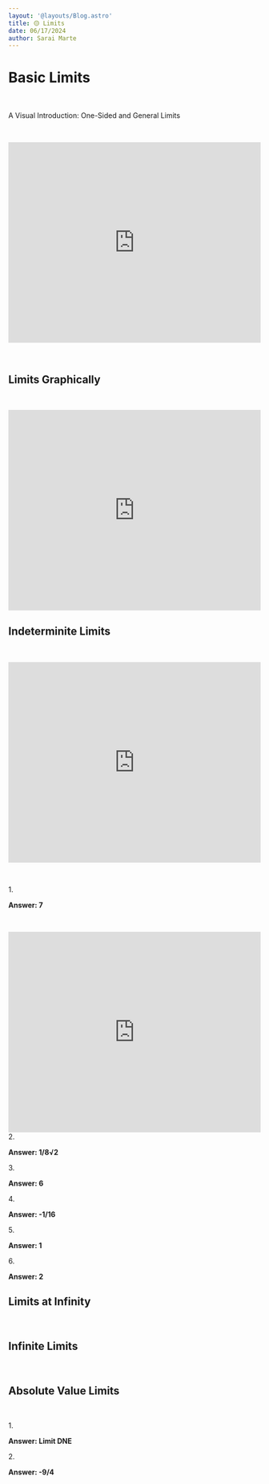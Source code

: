 ```yaml
---
layout: '@layouts/Blog.astro'
title: 🟡 Limits
date: 06/17/2024
author: Sarai Marte
---
```


# Basic Limits

&nbsp;&nbsp;&nbsp;&nbsp;

A Visual Introduction: One-Sided and General Limits

&nbsp;&nbsp;&nbsp;&nbsp;

<iframe width="100%" height="400" src="https://www.youtube.com/embed/Uoj4zKH6vJk?si=sB_K24vA1Rh9bp3I" title="YouTube video player" frameborder="0" allow="accelerometer; autoplay; clipboard-write; encrypted-media; gyroscope; picture-in-picture; web-share" referrerpolicy="strict-origin-when-cross-origin" allowfullscreen></iframe>

&nbsp;&nbsp;&nbsp;&nbsp;

## Limits Graphically 

&nbsp;&nbsp;&nbsp;&nbsp;

<iframe width="100%" height="400" src="https://www.youtube.com/embed/wP29W9zwScU?si=i43G1sZiXXsItf2V" title="YouTube video player" frameborder="0" allow="accelerometer; autoplay; clipboard-write; encrypted-media; gyroscope; picture-in-picture; web-share" referrerpolicy="strict-origin-when-cross-origin" allowfullscreen></iframe>

## Indeterminite Limits

&nbsp;&nbsp;&nbsp;&nbsp;

<iframe width="100%" height="400" src="https://www.youtube.com/embed/iYTntIu6gig?si=lN9zB2k_LvvYR4NC" title="YouTube video player" frameborder="0" allow="accelerometer; autoplay; clipboard-write; encrypted-media; gyroscope; picture-in-picture; web-share" referrerpolicy="strict-origin-when-cross-origin" allowfullscreen></iframe>

&nbsp;&nbsp;&nbsp;&nbsp;

<Problem>
    1.
    <div style = "object-fit:contain;" > 
        <img src={img1.src} alt=""  />
    </div>

</Problem>

<Solution>

**Answer: 7**

&nbsp;&nbsp;&nbsp;&nbsp;

<iframe width="100%" height="400" src="https://www.youtube.com/embed/bojPdtupqZ4?si=tn4aeUtlJYlRajnL" title="YouTube video player" frameborder="0" allow="accelerometer; autoplay; clipboard-write; encrypted-media; gyroscope; picture-in-picture; web-share" referrerpolicy="strict-origin-when-cross-origin" allowfullscreen></iframe>

</Solution>

<Problem>
    2.
    <div style = "object-fit:contain;" > 
        <img src={img2.src} alt=""  />
    </div>

</Problem>

<Solution>

**Answer: 1/8√2**

</Solution>

<Problem>
    3.
    <div style = "object-fit:contain;" > 
        <img src={img3.src} alt=""  />
    </div>

</Problem>
<Solution>

**Answer: 6**

</Solution>

<Problem>
    4.
    <div style = "object-fit:contain;" > 
        <img src={img4.src} alt=""  />
    </div>

</Problem>

<Solution>

**Answer: -1/16**

</Solution>

<Problem>
    5.
    <div style = "object-fit:contain;" > 
        <img src={img5.src} alt=""  />
    </div>

</Problem>
<Solution>

**Answer: 1**

</Solution>

<Problem>
    6.
    <div style = "object-fit:contain;" > 
        <img src={img6.src} alt=""  />
    </div>

</Problem>

<Solution>

**Answer: 2**

</Solution>

## Limits at Infinity

&nbsp;&nbsp;&nbsp;&nbsp;

## Infinite Limits

&nbsp;&nbsp;&nbsp;&nbsp;

## Absolute Value Limits

&nbsp;&nbsp;&nbsp;&nbsp;

<Problem>
    1.
    <div style = "object-fit:contain;" > 
        <img src={img7.src} alt=""  />
    </div>

</Problem>

<Solution>

**Answer: Limit DNE**

</Solution>


<Problem>
    2.
    <div style = "object-fit:contain;" > 
        <img src={img8.src} alt=""  />
    </div>

</Problem>

<Solution>

**Answer: -9/4**

</Solution>

&nbsp;&nbsp;&nbsp;&nbsp;


&nbsp;&nbsp;&nbsp;&nbsp;

## 